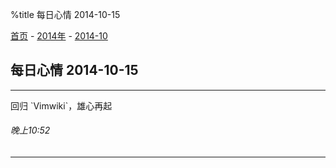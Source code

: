 %title 每日心情 2014-10-15

[[../../../index|首页]] - [[../index|2014年]] - [[index|2014-10]]
==每日心情 2014-10-15==
----
回归 `Vimwiki`，雄心再起
======晚上10:52======
----
